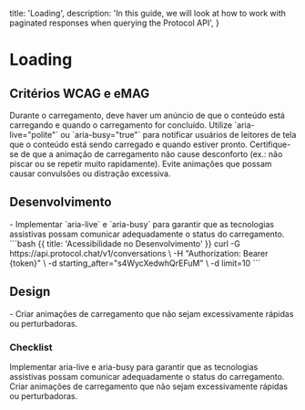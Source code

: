 
  title: 'Loading',
  description:
    'In this guide, we will look at how to work with paginated responses when querying the Protocol API',
}

# Loading

## Critérios WCAG e eMAG
<Properties fullWidth>
  <Property name="WCAG 4.1.2 / eMAG Diretriz 10" type="Informação para usuários de tecnologias assistivas">
    Durante o carregamento, deve haver um anúncio de que o conteúdo está carregando e quando o carregamento for concluído. Utilize `aria-live="polite"` ou `aria-busy="true"` para notificar usuários de leitores de tela que o conteúdo está sendo carregado e quando estiver pronto.
  </Property>
  <Property name="WCAG 2.3.1 / eMAG Diretriz 9" type="Evitar loops de animação automática ou piscantes">
   Certifique-se de que a animação de carregamento não cause desconforto (ex.: não piscar ou se repetir muito rapidamente). Evite animações que possam causar convulsões ou distração excessiva.
  </Property>
</Properties>


## Desenvolvimento
<Row>
  <Col>
    - Implementar `aria-live` e `aria-busy` para garantir que as tecnologias assistivas possam comunicar adequadamente o status do carregamento.
 </Col>
  <Col>
    ```bash {{ title: 'Acessibilidade no Desenvolvimento' }}
    curl -G https://api.protocol.chat/v1/conversations \
      -H "Authorization: Bearer {token}" \
      -d starting_after="s4WycXedwhQrEFuM" \
      -d limit=10
    ```
  </Col>
</Row>

## Design
<Row>
  <Col>
  - Criar animações de carregamento que não sejam excessivamente rápidas ou perturbadoras.
  </Col>
  <Col>
    <ImageNote
          imageSrc="https://placehold.co/600x200.png"
          imageAlt="Acessibilidade no Design"
        />
  </Col>
</Row>

### Checklist
<Checklist>
Implementar aria-live e aria-busy para garantir que as tecnologias assistivas possam comunicar adequadamente o status do carregamento.
Criar animações de carregamento que não sejam excessivamente rápidas ou perturbadoras.
</Checklist>
